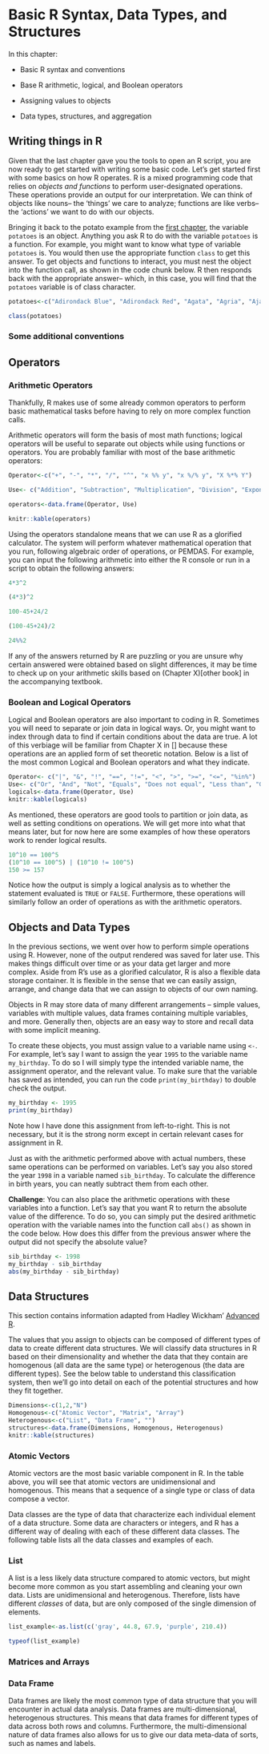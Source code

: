 # Basic R Syntax, Data Types, and Structures {#ch5}

In this chapter: 

- Basic R syntax and conventions 

- Base R arithmetic, logical, and Boolean operators 

- Assigning values to objects 

- Data types, structures, and aggregation 


## Writing things in R 

Given that the last chapter gave you the tools to open an R script, you are now ready to get started with writing some basic code. Let's get started first with some basics on how R operates. R is a mixed programming code that relies on *objects and functions* to perform user-designated operations. These operations provide an output for our interpretation. We can think of objects like nouns-- the 'things' we care to analyze; functions are like verbs-- the 'actions' we want to do with our objects. 

Bringing it back to the potato example from the [first chapter](#intro), the variable `potatoes` is an object. Anything you ask R to do with the variable `potatoes` is a function. For example, you might want to know what type of variable `potatoes` is. You would then use the appropriate function `class` to get this answer. To get objects and functions to interact, you must nest the object into the function call, as shown in the code chunk below. R then responds back with the appropriate answer-- which, in this case, you will find that the `potatoes` variable is of class character. 

```r
potatoes<-c("Adirondack Blue", "Adirondack Red", "Agata", "Agria", "Ajanhuiri", "Almond", "Alpine Russet", "Alturas", "Amandine", "Allians", rep("s", 4990))
```

```r
class(potatoes)
```
### Some additional conventions


## Operators 

### Arithmetic Operators 

Thankfully, R makes use of some already common operators to perform basic mathematical tasks before having to rely on more complex function calls. 

Arithmetic operators will form the basis of most math functions; logical operators will be useful to separate out objects while using functions or operators. You are probably familiar with most of the base arithmetic operators: 

```r
Operator<-c("+", "-", "*", "/", "^", "x %% y", "x %/% y", "X %*% Y")

Use<- c("Addition", "Subtraction", "Multiplication", "Division", "Expontentiation", "Modulus (Finding a remainder)","Integral Division (uncommon)", "Matrix Multiplication") 

operators<-data.frame(Operator, Use)

knitr::kable(operators)
```

Using the operators standalone means that we can use R as a glorified calculator. The system will perform whatever mathematical operation that you run, following algebraic order of operations, or PEMDAS. For example, you can input the following arithmetic into either the R console or run in a script to obtain the following answers: 

```r
4*3^2 

(4*3)^2

100-45+24/2

(100-45+24)/2

24%%2
```

If any of the answers returned by R are puzzling or you are unsure why certain answered were obtained based on slight differences, it may be time to check up on your arithmetic skills based on (Chapter X)[other book] in the accompanying textbook. 

### Boolean and Logical Operators 

Logical and Boolean operators are also important to coding in R. Sometimes you will need to separate or join data in logical ways. Or, you might want to index through data to find if certain conditions about the data are true. A lot of this verbiage will be familiar from Chapter X in [] because these operations are an applied form of set theoretic notation. Below is a list of the most common Logical and Boolean operators and what they indicate. 

```r
Operator<- c("|", "&", "!", "==", "!=", "<", ">", ">=", "<=", "%in%")
Use<- c("Or", "And", "Not", "Equals", "Does not equal", "Less than", "Greater than", "Less than or equal to", "Greater than or equal to", "Is in the set")
logicals<-data.frame(Operator, Use)
knitr::kable(logicals)
```

As mentioned, these operators are good tools to partition or join data, as well as setting conditions on operations. We will get more into what that means later, but for now here are some examples of how these operators work to render logical results. 

```r
10^10 == 100^5
(10^10 == 100^5) | (10^10 != 100^5)
150 >= 157
```

Notice how the output is simply a logical analysis as to whether the statement evaluated is `TRUE` or `FALSE`. Furthermore, these operations will similarly follow an order of operations as with the arithmetic operators. 

## Objects and Data Types 

In the previous sections, we went over how to perform simple operations using R. However, none of the output rendered was saved for later use. This makes things difficult over time or as your data get larger and more complex. Aside from R's use as a glorified calculator, R is also a flexible data storage container. It is flexible in the sense that we can easily assign, arrange, and change data that we can assign to objects of our own naming. 

Objects in R may store data of many different arrangements -- simple values, variables with multiple values, data frames containing multiple variables, and more. Generally then, objects are an easy way to store and recall data with some implicit meaning. 

To create these objects, you must assign value to a variable name using `<-`. For example, let's say I want to assign the year `1995` to the variable name `my_birthday`. To do so I will simply type the intended variable name, the assignment operator, and the relevant value. To make sure that the variable has saved as intended, you can run the code `print(my_birthday)` to double check the output. 

```r
my_birthday <- 1995 
print(my_birthday)
```

Note how I have done this assignment from left-to-right. This is not necessary, but it is the strong norm except in certain relevant cases for assignment in R. 

Just as with the arithmetic performed above with actual numbers, these same operations can be performed on variables. Let's say you also stored the year `1998` in a variable named `sib_birthday`. To calculate the difference in birth years, you can neatly subtract them from each other.

**Challenge**: You can also place the arithmetic operations with these variables into a function. Let's say that you want R to return the absolute value of the difference. To do so, you can simply put the desired arithmetic operation with the variable names into the function call `abs()` as shown in the code below. How does this differ from the previous answer where the output did not specify the absolute value? 

```r
sib_birthday <- 1998 
my_birthday - sib_birthday
abs(my_birthday - sib_birthday)
```

## Data Structures 

This section contains information adapted from Hadley Wickham' [Advanced R](http://adv-r.had.co.nz/Introduction.html). 

The values that you assign to objects can be composed of different types of data to create different data structures. We will classify data structures in R based on their dimensionality and whether the data that they contain are homogenous (all data are the same type) or heterogenous (the data are different types). See the below table to understand this classification system, then we'll go into detail on each of the potential structures and how they fit together.  

```r
Dimensions<-c(1,2,"N")
Homogenous<-c("Atomic Vector", "Matrix", "Array")
Heterogenous<-c("List", "Data Frame", "")
structures<-data.frame(Dimensions, Homogenous, Heterogenous)
knitr::kable(structures)
```


### Atomic Vectors 

Atomic vectors are the most basic variable component in R. In the table above, you will see that atomic vectors are unidimensional and homogenous. This means that a sequence of a single type or class of data compose a vector.

Data classes are the type of data that characterize each individual element of a data structure. Some data are characters or integers, and R has a different way of dealing with each of these different data classes. The following table lists all the data classes and examples of each. 


### List 

A list is a less likely data structure compared to atomic vectors, but might become more common as you start assembling and cleaning your own data. Lists are unidimensional and heterogenous. Therefore, lists have different *classes* of data, but are only composed of the single dimension of elements. 

```r

list_example<-as.list(c('gray', 44.8, 67.9, 'purple', 210.4))

typeof(list_example)
```


### Matrices and Arrays 


### Data Frame 

Data frames are likely the most common type of data structure that you will encounter in actual data analysis. Data frames are multi-dimensional, heterogenous structures. This means that data frames for different types of data across both rows and columns. Furthermore, the multi-dimensional nature of data frames also allows for us to give our data meta-data of sorts, such as names and labels. 
